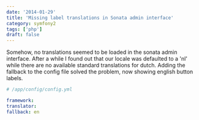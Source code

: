 ```yaml
---
date: '2014-01-29'
title: 'Missing label translations in Sonata admin interface'
category: symfony2
tags: ['php']
draft: false
---
```


Somehow, no translations seemed to be loaded in the sonata admin interface. After a while I found out that our locale was defaulted to a 'nl' while there are no available standard translations for dutch. Adding the fallback to the config file solved the problem, now showing english button labels.

```yaml
# /app/config/config.yml

framework:
translator:
fallback: en
```
